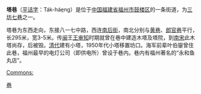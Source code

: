 {{unreferenced|time=2009-10-31}}

{{文物保护单位
| 级别 = 全国
| 名称 = 三坊七巷和朱紫坊建筑群
| 图片=[[File:塔巷入口.jpg|230px]]
| 编号 = 6-583
| 分类 = 古建筑
| 时代 = [[明|明]]至[[中華民國|民国]]
| 所在 = [[福建省|福建省]][[福州市|福州市]]
| 登录 = 2006年
| Cat = 福建全国重点文物保护单位
}}
'''塔巷'''（[[平话字|平话字]]：Ták-háe̤ng）是位于[[中国|中国]][[福建省|福建省]][[福州市|福州市]][[鼓楼区_(福州市)|鼓楼区]]的一条街道，为[[三坊七巷|三坊七巷]]之一。

塔巷为东西走向，东接八一七中路，西连[[南后街|南后街]]，南北分别与[[黄巷|黄巷]]、[[郎官巷|郎官巷]]平行，长295米，宽3-5米。传[[闽|闽]]王[[王审知|王审知]]时期就曾在巷中建造木塔及塔院，到[[南宋|南宋]]此木塔尚存，后被毁。[[清代|清代]]建有小塔，1950年代小塔移置坊口。海军前辈叶伯鋆曾住此巷，福州最早的电灯公司（即供电所）曾设于巷内。巷内有福州著名的“永和鱼丸店”。

{{福建全国重点文物保护单位}}[[Commons:|Commons:]]
[[Category:三坊七巷|巷]]